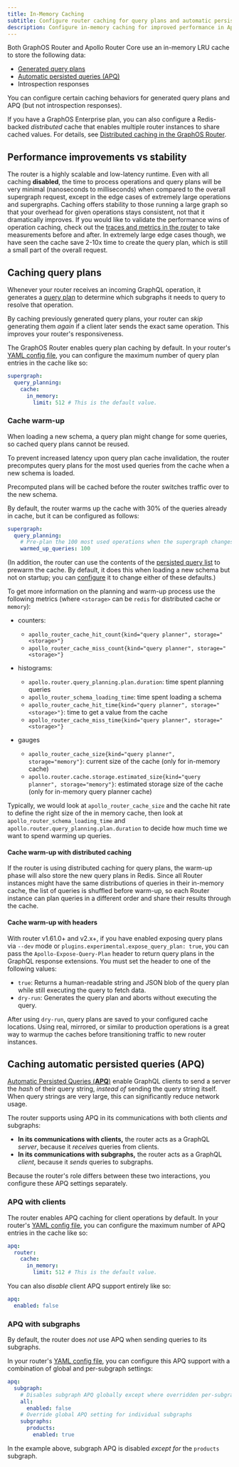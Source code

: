 ```yaml
---
title: In-Memory Caching
subtitle: Configure router caching for query plans and automatic persisted queries
description: Configure in-memory caching for improved performance in Apollo GraphOS Router or Apollo Router Core. Configure query plans and automatic persisted queries caching.
---
```


Both GraphOS Router and Apollo Router Core use an in-memory LRU cache to store the following data:

- [Generated query plans](#caching-query-plans)
- [Automatic persisted queries (APQ)](#caching-automatic-persisted-queries-apq)
- Introspection responses

You can configure certain caching behaviors for generated query plans and APQ (but not introspection responses).

<Tip>

If you have a GraphOS Enterprise plan, you can also configure a Redis-backed _distributed_ cache that enables multiple router instances to share cached values. For details, see [Distributed caching in the GraphOS Router](/router/configuration/distributed-caching/).

</Tip>

## Performance improvements vs stability

The router is a highly scalable and low-latency runtime. Even with all caching **disabled**, the time to process operations and query plans will be very minimal (nanoseconds to milliseconds) when compared to the overall supergraph request, except in the edge cases of extremely large operations and supergraphs. Caching offers stability to those running a large graph so that your overhead for given operations stays consistent, not that it dramatically improves. If you would like to validate the performance wins of operation caching, check out the [traces and metrics in the router](/router/configuration/telemetry/instrumentation/standard-instruments#performance) to take measurements before and after. In extremely large edge cases though, we have seen the cache save 2-10x time to create the query plan, which is still a small part of the overall request.

## Caching query plans

Whenever your router receives an incoming GraphQL operation, it generates a [query plan](/federation/query-plans/) to determine which subgraphs it needs to query to resolve that operation.

By caching previously generated query plans, your router can _skip_ generating them _again_ if a client later sends the exact same operation. This improves your router's responsiveness.

The GraphOS Router enables query plan caching by default. In your router's [YAML config file](/router/configuration/overview/#yaml-config-file), you can configure the maximum number of query plan entries in the cache like so:

```yaml title="router.yaml"
supergraph:
  query_planning:
    cache:
      in_memory:
        limit: 512 # This is the default value.
```

### Cache warm-up

When loading a new schema, a query plan might change for some queries, so cached query plans cannot be reused.

To prevent increased latency upon query plan cache invalidation, the router precomputes query plans for the most used queries from the cache when a new schema is loaded.

Precomputed plans will be cached before the router switches traffic over to the new schema.

By default, the router warms up the cache with 30% of the queries already in cache, but it can be configured as follows:

```yaml title="router.yaml"
supergraph:
  query_planning:
    # Pre-plan the 100 most used operations when the supergraph changes
    warmed_up_queries: 100
```

(In addition, the router can use the contents of the [persisted query list](/router/configuration/persisted-queries) to prewarm the cache. By default, it does this when loading a new schema but not on startup; you can [configure](/router/configuration/persisted-queries#persisted-queries#experimental_prewarm_query_plan_cache) it to change either of these defaults.)

To get more information on the planning and warm-up process use the following metrics (where `<storage>` can be `redis` for distributed cache or `memory`):

* counters:
  * `apollo_router_cache_hit_count{kind="query planner", storage="<storage>"}`
  * `apollo_router_cache_miss_count{kind="query planner", storage="<storage>"}`

* histograms:
  * `apollo.router.query_planning.plan.duration`: time spent planning queries
  * `apollo_router_schema_loading_time`: time spent loading a schema
  * `apollo_router_cache_hit_time{kind="query planner", storage="<storage>"}`: time to get a value from the cache
  * `apollo_router_cache_miss_time{kind="query planner", storage="<storage>"}`

* gauges
  * `apollo_router_cache_size{kind="query planner", storage="memory"}`: current size of the cache (only for in-memory cache)
  * `apollo.router.cache.storage.estimated_size{kind="query planner", storage="memory"}`: estimated storage size of the cache (only for in-memory query planner cache)

Typically, we would look at `apollo_router_cache_size` and the cache hit rate to define the right size of the in memory cache,
then look at `apollo_router_schema_loading_time` and `apollo.router.query_planning.plan.duration` to decide how much time we want to spend warming up queries.

#### Cache warm-up with distributed caching

If the router is using distributed caching for query plans, the warm-up phase will also store the new query plans in Redis. Since all Router instances might have the same distributions of queries in their in-memory cache, the list of queries is shuffled before warm-up, so each Router instance can plan queries in a different order and share their results through the cache.

#### Cache warm-up with headers

<MinVersionBadge version="Router v1.61.0" />

With router v1.61.0+  and v2.x+, if you have enabled exposing query plans via `--dev` mode or `plugins.experimental.expose_query_plan: true`, you can pass the `Apollo-Expose-Query-Plan` header to return query plans in the GraphQL response extensions. You must set the header to one of the following values:

- `true`: Returns a human-readable string and JSON blob of the query plan while still executing the query to fetch data.
- `dry-run`: Generates the query plan and aborts without executing the query.

After using `dry-run`, query plans are saved to your configured cache locations. Using real, mirrored, or similar to production operations is a great way to warmup the caches before transitioning traffic to new router instances.

## Caching automatic persisted queries (APQ)

[Automatic Persisted Queries (**APQ**)](/apollo-server/performance/apq/) enable GraphQL clients to send a server the _hash_ of their query string, _instead of_ sending the query string itself. When query strings are very large, this can significantly reduce network usage.

The router supports using APQ in its communications with both clients _and_ subgraphs:

- **In its communications with clients,** the router acts as a GraphQL _server_, because it _receives_ queries from clients.
- **In its communications with subgraphs,** the router acts as a GraphQL _client_, because it _sends_ queries to subgraphs.

Because the router's role differs between these two interactions, you configure these APQ settings separately.

### APQ with clients

The router enables APQ caching for client operations by default. In your router's [YAML config file](/router/configuration/overview/#yaml-config-file), you can configure the maximum number of APQ entries in the cache like so:

```yaml title="router.yaml"
apq:
  router:
    cache:
      in_memory:
        limit: 512 # This is the default value.
```

You can also _disable_ client APQ support entirely like so:

```yaml title="router.yaml"
apq:
  enabled: false
```

### APQ with subgraphs

By default, the router does _not_ use APQ when sending queries to its subgraphs.

In your router's [YAML config file](/router/configuration/overview/#yaml-config-file), you can configure this APQ support with a combination of global and per-subgraph settings:

```yaml title="router.yaml"
apq:
  subgraph:
    # Disables subgraph APQ globally except where overridden per-subgraph
    all:
      enabled: false
    # Override global APQ setting for individual subgraphs
    subgraphs:
      products:
        enabled: true
```

In the example above, subgraph APQ is disabled _except for_ the `products` subgraph.
